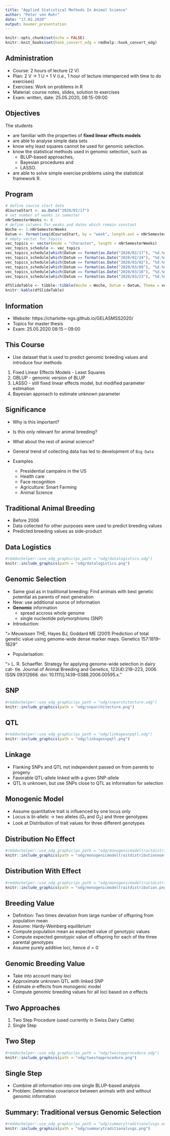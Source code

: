 ```yaml
---
title: "Applied Statistical Methods In Animal Science"
author: "Peter von Rohr"
date: "17.02.2020"
output: beamer_presentation
---
```


```r
knitr::opts_chunk$set(echo = FALSE)
knitr::knit_hooks$set(hook_convert_odg = rmdhelp::hook_convert_odg)
```

## Administration

- Course: 2 hours of lecture (2 V)
- Plan: 2 V $\rightarrow$ 1 U + 1 V (i.e., 1 hour of lecture intersperced with time to do exercises) 
- Exercises: Work on problems in R 
- Material: course notes, slides, solution to exercises
- Exam: written, date: 25.05.2020, 08:15-09:00 


## Objectives

The students 

- are familiar with the properties of __fixed linear effects models__
- are able to analyse simple data sets
- know why least squares cannot be used for genomic selection. 
- know the statistical methods used in genomic selection, such as 
    + BLUP-based approaches, 
    + Bayesian procedures and 
    + LASSO. 
- are able to solve simple exercise problems using the statistical framework R.


## Program

```r
# define course start date
dCourseStart <- as.Date("2020/02/17")
# set number of weeks in semester
nNrSemesterWeeks <- 6
# define columns for weaks and dates which remain constant
Woche <- 1:nNrSemesterWeeks
Datum <- format(seq(dCourseStart, by = "week", length.out = nNrSemesterWeeks), "%d.%m")
# empty vector for topics
vec_topics <- vector(mode = "character", length = nNrSemesterWeeks)
vec_topics_schedule <- vec_topics
vec_topics_schedule[which(Datum == format(as.Date("2020/02/17"), "%d.%m"))] <- "Introduction"
vec_topics_schedule[which(Datum == format(as.Date("2020/02/24"), "%d.%m"))] <- "Linear Fixed Effect Models"
vec_topics_schedule[which(Datum == format(as.Date("2020/03/02"), "%d.%m"))] <- "GBLUP - Marker-Effects Models"
vec_topics_schedule[which(Datum == format(as.Date("2020/03/09"), "%d.%m"))] <- "GBLUP - Breeding Value Models"
vec_topics_schedule[which(Datum == format(as.Date("2020/03/16"), "%d.%m"))] <- "Lasso"
vec_topics_schedule[which(Datum == format(as.Date("2020/03/23"), "%d.%m"))] <- "Bayesian Approaches"

dfSlideTable <- tibble::tibble(Woche = Woche, Datum = Datum, Thema = vec_topics_schedule) 
knitr::kable(dfSlideTable) 
```


## Information

- Website: https://charlotte-ngs.github.io/GELASMSS2020/
- Topics for master thesis
- Exam: 25.05.2020 08:15 -- 09:00


## This Course

- Use dataset that is used to predict genomic breeding values and introduce four methods

1. Fixed Linear Effects Models - Least Squares
2. GBLUP - genomic version of BLUP
3. LASSO - still fixed linear effects model, but modified parameter estimation
4. Bayesian approach to estimate unknown parameter


## Significance

- Why is this important? 
- Is this only relevant for animal breeding? 
- What about the rest of animal science?

- General trend of collecting data has led to development of `Big Data`
- Examples
    + Presidential campains in the US
    + Health care
    + Face recognition
    + Agriculture: Smart Farming
    + Animal Science


## Traditional Animal Breeding

- Before 2006
- Data collected for other purposes were used to predict breeding values
- Predicted breeding values as side-product


## Data Logistics

```r
#rmddochelper::use_odg_graphic(ps_path = "odg/datalogistics.odg")
knitr::include_graphics(path = "odg/datalogistics.png")
```

 
## Genomic Selection

- Same goal as in traditional breeding: Find animals with best genetic potential as parents of next generation
- New: use additional source of information
- __Genomic__ information
    + spread accross whole genome
    + single nucleotide polymorphisms (SNP)
- Introduction: 

\small "> Meuwissen THE, Hayes BJ, Goddard ME (2001) Prediction of total genetic value
using genome-wide dense marker maps. Genetics 157:1819–1829"

- Popularisation:

\small "> L. R. Schaeffer. Strategy for applying genome-wide selection in dairy cat- tle. Journal of Animal Breeding and Genetics, 123(4):218–223, 2006. ISSN 09312668. doi: 10.1111/j.1439-0388.2006.00595.x."


## SNP

```r
#rmddochelper::use_odg_graphic(ps_path = "odg/snparchitecture.odg")
knitr::include_graphics(path = "odg/snparchitecture.png")
```
 

## QTL

```r
#rmddochelper::use_odg_graphic(ps_path = "odg/linkagesnpqtl.odg")
knitr::include_graphics(path = "odg/linkagesnpqtl.png")
```
 

## Linkage

- Flanking SNPs and QTL not independent passed on from parents to progeny
- Favorable QTL-allele linked with a given SNP-allele
- QTL is unknown, but use SNPs close to QTL as information for selection


## Monogenic Model

- Assume quantitative trait is influenced by one locus only
- Locus is bi-allelic $\rightarrow$ two alleles ($G_1$ and $G_2$) and three genotypes
- Look at Distribution of trait values for three different genotypes


## Distribution No Effect

```r
#rmddochelper::use_odg_graphic(ps_path = "odg/monogenicmodeltraitdistributionnoeffect.odg")
knitr::include_graphics(path = "odg/monogenicmodeltraitdistributionnoeffect.png")
```


## Distribution With Effect

```r
#rmddochelper::use_odg_graphic(ps_path = "odg/monogenicmodeltraitdistribution.odg")
knitr::include_graphics(path = "odg/monogenicmodeltraitdistribution.png")
```
  

## Breeding Value

- Definition: Two times deviation from large number of offspring from population mean
- Assume: Hardy-Weinberg equilibrium
- Compute population mean as expected value of genotypic values
- Compute expected genotypic value of offspring for each of the three parental genotypes
- Assume purely additive loci, hence $d = 0$


## Genomic Breeding Value

- Take into account many loci
- Approximate unknown QTL with linked SNP
- Estimate $a$-effects from monogenic model
- Compute genomic breeding values for all loci based on $a$ effects


## Two Approaches

1. Two Step Procedure (used currently in Swiss Dairy Cattle)
2. Single Step 


## Two Step

```r
#rmddochelper::use_odg_graphic(ps_path = "odg/twostepprocedure.odg")
knitr::include_graphics(path = "odg/twostepprocedure.png")
```


## Single Step

- Combine all information into one single BLUP-based analysis
- Problem: Determine covariance between animals with and without genomic information


## Summary: Traditional versus Genomic Selection

```r
#rmddochelper::use_odg_graphic(ps_path = "odg/summarytraditionalvsgs.odg")
knitr::include_graphics(path = "odg/summarytraditionalvsgs.png")
```


 
